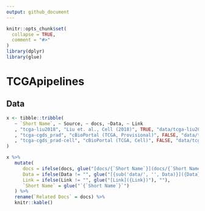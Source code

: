 ```yaml
---
output: github_document
---
```


<!-- README.md is generated from README.Rmd. Please edit that file -->

```r
knitr::opts_chunk$set(
  collapse = TRUE,
  comment = "#>"
)
library(dplyr)
library(glue)
```
# TCGApipelines

## Data

```r
x <- tibble::tribble(
   ~ `Short Name`, ~ Source, ~ docs, ~Data, ~ Link
   , "tcga-liu2018", "Liu et. al., Cell (2018)", TRUE, "data/tcga-liu2018_clinData.csv", "https://doi.org/10.1016/j.cell.2018.02.052"
   , "tcga-cgds_prad", "cBioPortal (TCGA, Provisional)", FALSE, "data/tcga-cgds_prad.csv", "http://www.cbioportal.org/study?id=prad_tcga#summary"
   , "tcga-cgds_prad-cell", "cBioPortal (TCGA, Cell)", FALSE, "data/tcga-cgds_prad-cell.csv", "http://www.cbioportal.org/study?id=prad_tcga_pub#summary"
)

x %>% 
   mutate(
      docs = ifelse(docs, glue("[docs/{`Short Name`}](docs/{`Short Name`})"), ""),
      Data = ifelse(Data != "", glue("[{sub('data/', '', Data)}]({Data})"), ""),
      Link = ifelse(Link != "", glue("[Link]({Link})"), ""),
      `Short Name` = glue("`{`Short Name`}`")
   ) %>% 
   rename(`Related Docs` = docs) %>% 
   knitr::kable()
```
